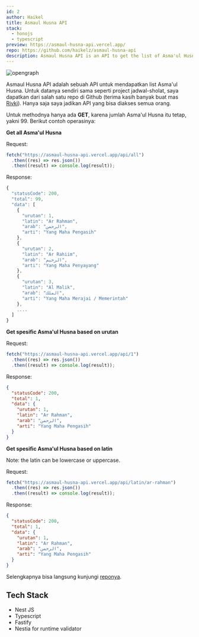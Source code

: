 ```yaml
---
id: 2
author: Haikel
title: Asmaul Husna API
stack:
  - honojs
  - typescript
preview: https://asmaul-husna-api.vercel.app/
repo: https://github.com/haikelz/asmaul-husna-api
description: Asmaul Husna API is an API to get the list of Asma'ul Husna
---
```


<img
  src="https://ik.imagekit.io/haikelz/works/asmaul-husna-api.png?updatedAt=1691043581589"
  alt="opengraph"
  fetchPriority="high"
/>

Asmaul Husna API adalah sebuah API untuk mendapatkan list Asma'ul Husna. Untuk datanya sendiri sama seperti project jadwal-sholat, saya dapatkan dari salah satu repo di Github (terima kasih banyak buat mas [Rivki](https://github.com/mikqi)). Hanya saja saya jadikan API yang bisa diakses semua orang.

Untuk methodnya hanya ada **GET**, karena jumlah Asma'ul Husna itu tetap, yakni 99. Berikut contoh operasinya:

**Get all Asma'ul Husna**

Request:

```ts
fetch("https://asmaul-husna-api.vercel.app/api/all")
  .then((res) => res.json())
  .then((result) => console.log(result));
```

Response:

```ts
{
  "statusCode": 200,
  "total": 99,
  "data": [
    {
      "urutan": 1,
      "latin": "Ar Rahman",
      "arab": "الرحمن",
      "arti": "Yang Maha Pengasih"
    },
    {
      "urutan": 2,
      "latin": "Ar Rahiim",
      "arab": "الرحيم",
      "arti": "Yang Maha Penyayang"
    },
    {
      "urutan": 3,
      "latin": "Al Malik",
      "arab": "الملك",
      "arti": "Yang Maha Merajai / Memerintah"
    },
    ....
  ]
}
```

**Get spesific Asma'ul Husna based on urutan**

Request:

```ts
fetch("https://asmaul-husna-api.vercel.app/api/1")
  .then((res) => res.json())
  .then((result) => console.log(result));
```

Response:

```json
{
  "statusCode": 200,
  "total": 1,
  "data": {
    "urutan": 1,
    "latin": "Ar Rahman",
    "arab": "الرحمن",
    "arti": "Yang Maha Pengasih"
  }
}
```

**Get spesific Asma'ul Husna based on latin**

Note: the latin can be lowercase or uppercase.

Request:

```ts
fetch("https://asmaul-husna-api.vercel.app/api/latin/ar-rahman")
  .then((res) => res.json())
  .then((result) => console.log(result));
```

Response:

```json
{
  "statusCode": 200,
  "total": 1,
  "data": {
    "urutan": 1,
    "latin": "Ar Rahman",
    "arab": "الرحمن",
    "arti": "Yang Maha Pengasih"
  }
}
```

Selengkapnya bisa langsung kunjungi [reponya](https://github.com/haikelz/asmaul-husna-api).

## Tech Stack

- Nest JS
- Typescript
- Fastify
- Nestia for runtime validator
